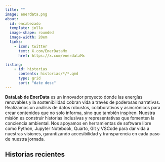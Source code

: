 ```yaml
---
title: ""
image: enerdata.png
about: 
  id: encabezado
  template: jolla
  image-shape: rounded
  image-width: 20em
  links: 
    - icon: twitter
      text: X.com/EnerDataMx
      href: https://x.com/enerdataMx

listing:
    - id: historias
      contents: historias/*/*.qmd
      type: grid
      sort: "date desc"
---
```


:::{#encabezado}
**DataLab de EnerData** es un innovador proyecto donde las energías renovables y la sostenibilidad cobran vida a través de poderosas narrativas. Realizamos un análisis de datos robustos, colaborativos y asincrónicos para crear contenidos que no solo informa, sino que también inspiren. Nuestra misión es construir historias inclusivas y representativas que fomenten la conciencia ambiental. Nos apoyamos en herramientas de software libre como Python, Jupyter Notebook, Quarto, Git y VSCode para dar vida a nuestras visiones, garantizando accesibilidad y transparencia en cada paso de nuestra jornada.
:::

## Historias recientes
::: {#historias}
:::
